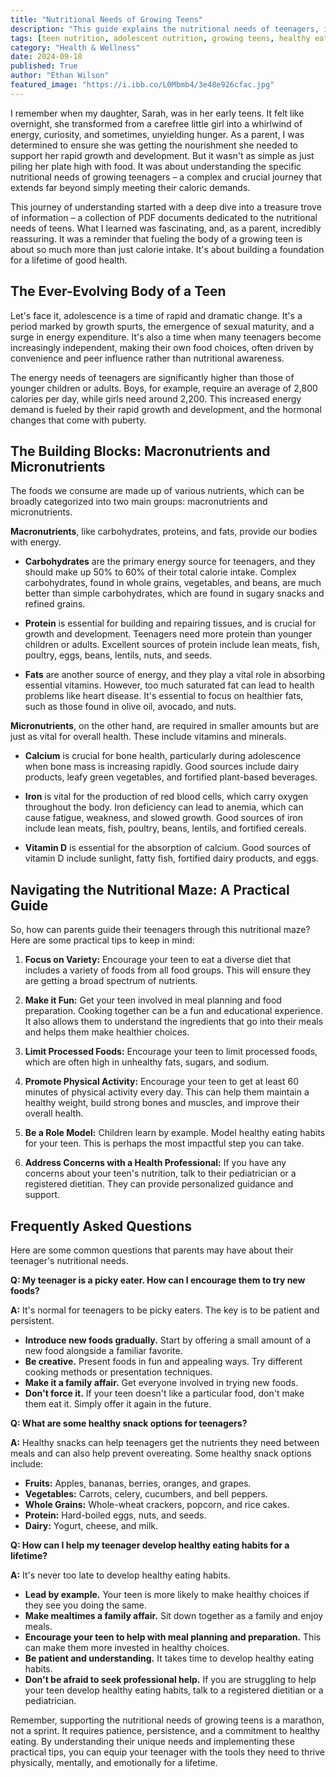 ```yaml
---
title: "Nutritional Needs of Growing Teens"
description: "This guide explains the nutritional needs of teenagers, including macronutrients, micronutrients, and practical tips for parents to encourage healthy eating habits. It covers common questions about picky eating, healthy snack options, and building a foundation for lifelong well-being."
tags: [teen nutrition, adolescent nutrition, growing teens, healthy eating, teenager diet, nutrition guide, parent guide, food for teens, healthy habits, lifelong nutrition]
category: "Health & Wellness"
date: 2024-09-18
published: True
author: "Ethan Wilson"
featured_image: "https://i.ibb.co/L0Mbmb4/3e48e926cfac.jpg"
---
```



I remember when my daughter, Sarah, was in her early teens. It felt like overnight, she transformed from a carefree little girl into a whirlwind of energy, curiosity, and sometimes, unyielding hunger. As a parent, I was determined to ensure she was getting the nourishment she needed to support her rapid growth and development. But it wasn't as simple as just piling her plate high with food. It was about understanding the specific nutritional needs of growing teenagers – a complex and crucial journey that extends far beyond simply meeting their caloric demands. 

This journey of understanding started with a deep dive into a treasure trove of information – a collection of PDF documents dedicated to the nutritional needs of teens.  What I learned was fascinating, and, as a parent, incredibly reassuring. It was a reminder that fueling the body of a growing teen is about so much more than just calorie intake. It's about building a foundation for a lifetime of good health. 

## The Ever-Evolving Body of a Teen

Let's face it, adolescence is a time of rapid and dramatic change.  It's a period marked by growth spurts, the emergence of sexual maturity, and a surge in energy expenditure. It's also a time when many teenagers become increasingly independent, making their own food choices, often driven by convenience and peer influence rather than nutritional awareness.

The energy needs of teenagers are significantly higher than those of younger children or adults. Boys, for example, require an average of 2,800 calories per day, while girls need around 2,200.  This increased energy demand is fueled by their rapid growth and development, and the hormonal changes that come with puberty. 

## The Building Blocks: Macronutrients and Micronutrients

The foods we consume are made up of various nutrients, which can be broadly categorized into two main groups: macronutrients and micronutrients.  

**Macronutrients**, like carbohydrates, proteins, and fats, provide our bodies with energy.  

* **Carbohydrates** are the primary energy source for teenagers, and they should make up 50% to 60% of their total calorie intake. Complex carbohydrates, found in whole grains, vegetables, and beans, are much better than simple carbohydrates, which are found in sugary snacks and refined grains.  

* **Protein** is essential for building and repairing tissues, and is crucial for growth and development.  Teenagers need more protein than younger children or adults.  Excellent sources of protein include lean meats, fish, poultry, eggs, beans, lentils, nuts, and seeds.

* **Fats** are another source of energy, and they play a vital role in absorbing essential vitamins.  However, too much saturated fat can lead to health problems like heart disease.  It's essential to focus on healthier fats, such as those found in olive oil, avocado, and nuts.

**Micronutrients**, on the other hand, are required in smaller amounts but are just as vital for overall health. These include vitamins and minerals.

* **Calcium** is crucial for bone health, particularly during adolescence when bone mass is increasing rapidly.  Good sources include dairy products, leafy green vegetables, and fortified plant-based beverages.

* **Iron** is vital for the production of red blood cells, which carry oxygen throughout the body. Iron deficiency can lead to anemia, which can cause fatigue, weakness, and slowed growth.  Good sources of iron include lean meats, fish, poultry, beans, lentils, and fortified cereals.

* **Vitamin D** is essential for the absorption of calcium.  Good sources of vitamin D include sunlight, fatty fish, fortified dairy products, and eggs.

## Navigating the Nutritional Maze: A Practical Guide

So, how can parents guide their teenagers through this nutritional maze? Here are some practical tips to keep in mind:

1. **Focus on Variety:** Encourage your teen to eat a diverse diet that includes a variety of foods from all food groups. This will ensure they are getting a broad spectrum of nutrients. 

2. **Make it Fun:** Get your teen involved in meal planning and food preparation. Cooking together can be a fun and educational experience.  It also allows them to understand the ingredients that go into their meals and helps them make healthier choices. 

3. **Limit Processed Foods:** Encourage your teen to limit processed foods, which are often high in unhealthy fats, sugars, and sodium.  

4. **Promote Physical Activity:**  Encourage your teen to get at least 60 minutes of physical activity every day.  This can help them maintain a healthy weight, build strong bones and muscles, and improve their overall health.

5. **Be a Role Model:** Children learn by example. Model healthy eating habits for your teen.  This is perhaps the most impactful step you can take. 

6. **Address Concerns with a Health Professional:**  If you have any concerns about your teen's nutrition, talk to their pediatrician or a registered dietitian. They can provide personalized guidance and support.

## Frequently Asked Questions

Here are some common questions that parents may have about their teenager's nutritional needs. 

**Q: My teenager is a picky eater. How can I encourage them to try new foods?**

**A:** It's normal for teenagers to be picky eaters.  The key is to be patient and persistent.  

* **Introduce new foods gradually.**  Start by offering a small amount of a new food alongside a familiar favorite.
* **Be creative.**  Present foods in fun and appealing ways.  Try different cooking methods or presentation techniques.
* **Make it a family affair.** Get everyone involved in trying new foods.
* **Don't force it.**  If your teen doesn't like a particular food, don't make them eat it. Simply offer it again in the future.

**Q: What are some healthy snack options for teenagers?**

**A:** Healthy snacks can help teenagers get the nutrients they need between meals and can also help prevent overeating. Some healthy snack options include:

* **Fruits:** Apples, bananas, berries, oranges, and grapes.
* **Vegetables:** Carrots, celery, cucumbers, and bell peppers.
* **Whole Grains:**  Whole-wheat crackers, popcorn, and rice cakes.
* **Protein:**  Hard-boiled eggs, nuts, and seeds.
* **Dairy:** Yogurt, cheese, and milk.

**Q: How can I help my teenager develop healthy eating habits for a lifetime?**

**A:** It's never too late to develop healthy eating habits.  

* **Lead by example.**  Your teen is more likely to make healthy choices if they see you doing the same.
* **Make mealtimes a family affair.**  Sit down together as a family and enjoy meals.
* **Encourage your teen to help with meal planning and preparation.** This can make them more invested in healthy choices.
* **Be patient and understanding.**  It takes time to develop healthy eating habits.
* **Don't be afraid to seek professional help.** If you are struggling to help your teen develop healthy eating habits, talk to a registered dietitian or a pediatrician.

Remember, supporting the nutritional needs of growing teens is a marathon, not a sprint.  It requires patience, persistence, and a commitment to healthy eating.  By understanding their unique needs and implementing these practical tips, you can equip your teenager with the tools they need to thrive physically, mentally, and emotionally for a lifetime. 
